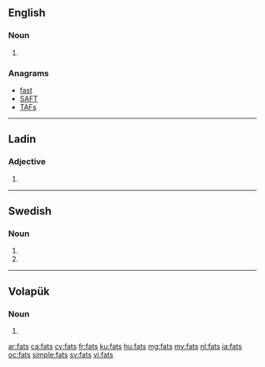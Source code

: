 ==English==

===Noun===
{{head|en|plural}}

# {{plural of|fat|lang=en|nocat=1}}

===Anagrams===
* [[fast#English|fast]]
* [[SAFT#English|SAFT]]
* [[TAFs#English|TAFs]]

----

==Ladin==

===Adjective===
{{head|lld|adjective form}}

# {{plural of|fat|lang=lld|nocat=1}}

----

==Swedish==

===Noun===
{{head|sv|noun form}}

# {{sv-noun-form-indef-gen|fat}}
# {{sv-noun-form-indef-gen-pl|fat}}

----

==Volapük==

===Noun===
{{head|vo|noun form}}

# {{inflection of|fat||nom|p|lang=vo}}

[[ar:fats]]
[[ca:fats]]
[[cy:fats]]
[[fr:fats]]
[[ku:fats]]
[[hu:fats]]
[[mg:fats]]
[[my:fats]]
[[nl:fats]]
[[ja:fats]]
[[oc:fats]]
[[simple:fats]]
[[sv:fats]]
[[vi:fats]]